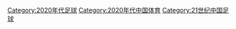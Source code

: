 [[Category:2020年代足球|Category:2020年代足球]]
[[Category:2020年代中国体育|Category:2020年代中国体育]]
[[Category:21世纪中国足球|Category:21世纪中国足球]]
